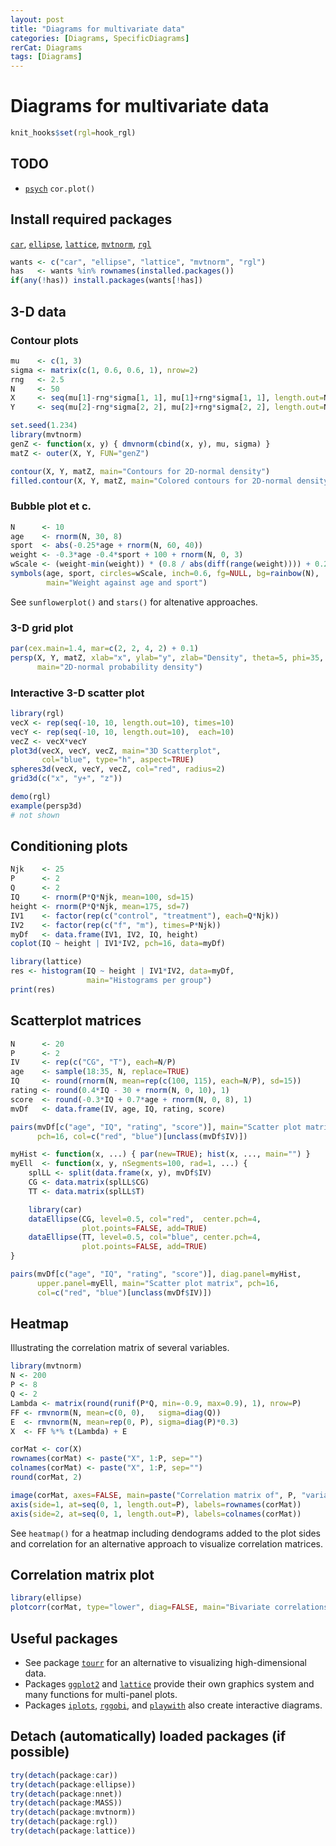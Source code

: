 ```yaml
---
layout: post
title: "Diagrams for multivariate data"
categories: [Diagrams, SpecificDiagrams]
rerCat: Diagrams
tags: [Diagrams]
---
```


Diagrams for multivariate data
=========================

```r
knit_hooks$set(rgl=hook_rgl)
```

TODO
-------------------------

 - [`psych`](http://cran.r-project.org/package=psych) `cor.plot()`

Install required packages
-------------------------

[`car`](http://cran.r-project.org/package=car), [`ellipse`](http://cran.r-project.org/package=ellipse), [`lattice`](http://cran.r-project.org/package=lattice), [`mvtnorm`](http://cran.r-project.org/package=mvtnorm), [`rgl`](http://cran.r-project.org/package=rgl)

```r
wants <- c("car", "ellipse", "lattice", "mvtnorm", "rgl")
has   <- wants %in% rownames(installed.packages())
if(any(!has)) install.packages(wants[!has])
```

3-D data
-------------------------

### Contour plots
    
```r
mu    <- c(1, 3)
sigma <- matrix(c(1, 0.6, 0.6, 1), nrow=2)
rng   <- 2.5
N     <- 50
X     <- seq(mu[1]-rng*sigma[1, 1], mu[1]+rng*sigma[1, 1], length.out=N)
Y     <- seq(mu[2]-rng*sigma[2, 2], mu[2]+rng*sigma[2, 2], length.out=N)
```

```r
set.seed(1.234)
library(mvtnorm)
genZ <- function(x, y) { dmvnorm(cbind(x, y), mu, sigma) }
matZ <- outer(X, Y, FUN="genZ")
```

```r
contour(X, Y, matZ, main="Contours for 2D-normal density")
filled.contour(X, Y, matZ, main="Colored contours for 2D-normal density")
```

### Bubble plot et c.

```r
N      <- 10
age    <- rnorm(N, 30, 8)
sport  <- abs(-0.25*age + rnorm(N, 60, 40))
weight <- -0.3*age -0.4*sport + 100 + rnorm(N, 0, 3)
wScale <- (weight-min(weight)) * (0.8 / abs(diff(range(weight)))) + 0.2
symbols(age, sport, circles=wScale, inch=0.6, fg=NULL, bg=rainbow(N),
        main="Weight against age and sport")
```

See `sunflowerplot()` and `stars()` for altenative approaches.


### 3-D grid plot

```r
par(cex.main=1.4, mar=c(2, 2, 4, 2) + 0.1)
persp(X, Y, matZ, xlab="x", ylab="y", zlab="Density", theta=5, phi=35,
      main="2D-normal probability density")
```

### Interactive 3-D scatter plot

```r
library(rgl)
vecX <- rep(seq(-10, 10, length.out=10), times=10)
vecY <- rep(seq(-10, 10, length.out=10),  each=10)
vecZ <- vecX*vecY
plot3d(vecX, vecY, vecZ, main="3D Scatterplot",
       col="blue", type="h", aspect=TRUE)
spheres3d(vecX, vecY, vecZ, col="red", radius=2)
grid3d(c("x", "y+", "z"))
```

```r
demo(rgl)
example(persp3d)
# not shown
```

Conditioning plots
-------------------------

```r
Njk    <- 25
P      <- 2
Q      <- 2
IQ     <- rnorm(P*Q*Njk, mean=100, sd=15)
height <- rnorm(P*Q*Njk, mean=175, sd=7)
IV1    <- factor(rep(c("control", "treatment"), each=Q*Njk))
IV2    <- factor(rep(c("f", "m"), times=P*Njk))
myDf   <- data.frame(IV1, IV2, IQ, height)
coplot(IQ ~ height | IV1*IV2, pch=16, data=myDf)
```

```r
library(lattice)
res <- histogram(IQ ~ height | IV1*IV2, data=myDf,
                 main="Histograms per group")
print(res)
```

Scatterplot matrices
-------------------------

```r
N      <- 20
P      <- 2
IV     <- rep(c("CG", "T"), each=N/P)
age    <- sample(18:35, N, replace=TRUE)
IQ     <- round(rnorm(N, mean=rep(c(100, 115), each=N/P), sd=15))
rating <- round(0.4*IQ - 30 + rnorm(N, 0, 10), 1)
score  <- round(-0.3*IQ + 0.7*age + rnorm(N, 0, 8), 1)
mvDf   <- data.frame(IV, age, IQ, rating, score)
```

```r
pairs(mvDf[c("age", "IQ", "rating", "score")], main="Scatter plot matrix",
      pch=16, col=c("red", "blue")[unclass(mvDf$IV)])
```

```r
myHist <- function(x, ...) { par(new=TRUE); hist(x, ..., main="") }
myEll  <- function(x, y, nSegments=100, rad=1, ...) {
    splLL <- split(data.frame(x, y), mvDf$IV)
    CG <- data.matrix(splLL$CG)
    TT <- data.matrix(splLL$T)

    library(car)
    dataEllipse(CG, level=0.5, col="red",  center.pch=4,
                plot.points=FALSE, add=TRUE)
    dataEllipse(TT, level=0.5, col="blue", center.pch=4,
                plot.points=FALSE, add=TRUE)
}
```

```r
pairs(mvDf[c("age", "IQ", "rating", "score")], diag.panel=myHist,
      upper.panel=myEll, main="Scatter plot matrix", pch=16,
      col=c("red", "blue")[unclass(mvDf$IV)])
```

Heatmap
-------------------------

Illustrating the correlation matrix of several variables.

```r
library(mvtnorm)
N <- 200
P <- 8
Q <- 2
Lambda <- matrix(round(runif(P*Q, min=-0.9, max=0.9), 1), nrow=P)
FF <- rmvnorm(N, mean=c(0, 0),   sigma=diag(Q))
E  <- rmvnorm(N, mean=rep(0, P), sigma=diag(P)*0.3)
X  <- FF %*% t(Lambda) + E
```

```r
corMat <- cor(X)
rownames(corMat) <- paste("X", 1:P, sep="")
colnames(corMat) <- paste("X", 1:P, sep="")
round(corMat, 2)
```

```r
image(corMat, axes=FALSE, main=paste("Correlation matrix of", P, "variables"))
axis(side=1, at=seq(0, 1, length.out=P), labels=rownames(corMat))
axis(side=2, at=seq(0, 1, length.out=P), labels=colnames(corMat))
```

See `heatmap()` for a heatmap including dendograms added to the plot sides and correlation for an alternative approach to visualize correlation matrices.

Correlation matrix plot
-------------------------

```r
library(ellipse)
plotcorr(corMat, type="lower", diag=FALSE, main="Bivariate correlations")
```

Useful packages
-------------------------

 - See package [`tourr`](http://cran.r-project.org/package=tourr) for an alternative to visualizing high-dimensional data.
 - Packages [`ggplot2`](http://cran.r-project.org/package=ggplot2) and [`lattice`](http://cran.r-project.org/package=lattice) provide their own graphics system and many functions for multi-panel plots.
 - Packages [`iplots`](http://www.rosuda.org/iplots/), [`rggobi`](http://cran.r-project.org/package=rggobi), and [`playwith`](http://cran.r-project.org/package=playwith) also create interactive diagrams.

Detach (automatically) loaded packages (if possible)
-------------------------

```r
try(detach(package:car))
try(detach(package:ellipse))
try(detach(package:nnet))
try(detach(package:MASS))
try(detach(package:mvtnorm))
try(detach(package:rgl))
try(detach(package:lattice))
```
